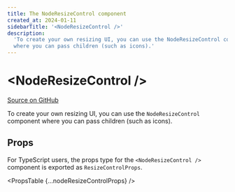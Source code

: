 ```yaml
---
title: The NodeResizeControl component
created_at: 2024-01-11
sidebarTitle: '<NodeResizeControl />'
description:
  'To create your own resizing UI, you can use the NodeResizeControl component
  where you can pass children (such as icons).'
---
```



# &lt;NodeResizeControl />

[Source on GitHub](https://github.com/xyflow/xyflow/blob/487b13c9ad8903789f56c6fcfd8222f9cb74b812/packages/svelte/src/lib/plugins/NodeResizer/ResizeControl.svelte)

To create your own resizing UI, you can use the `NodeResizeControl` component where you can pass children (such as icons).

## Props

For TypeScript users, the props type for the `<NodeResizeControl />` component is exported
as `ResizeControlProps`.

<PropsTable {...nodeResizeControlProps} />
